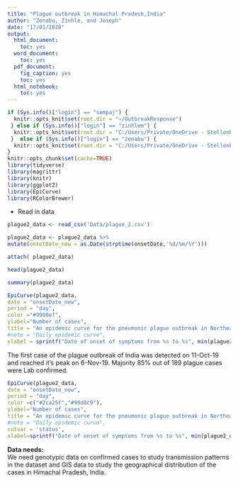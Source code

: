 ```yaml
---
title: "Plague outbreak in Himachal Pradesh,India"
author: "Zenabu, Zinhle, and Joseph"
date: "17/01/2020"
output:
  html_document:
    toc: yes
  word_document:
    toc: yes
  pdf_document:
    fig_caption: yes
    toc: yes
  html_notebook:
    toc: yes
---
```


```r
if (Sys.info()["login"] == "sempaj") {
  knitr::opts_knit$set(root.dir = "~/OutbreakResponse")
 } else if (Sys.info()["login"] == "zinhlem") {
  knitr::opts_knit$set(root.dir = "C:/Users/Private/OneDrive - Stellenbosch University/SACEMA Projects/GOARN-WHO/SMARTIES_ASSIGNMENT")
 }  else if (Sys.info()["login"] == "zenabu") {
  knitr::opts_knit$set(root.dir = "C:/Users/Private/OneDrive - Stellenbosch University/SACEMA Projects/GOARN-WHO/SMARTIES_ASSIGNMENT")
}
knitr::opts_chunk$set(cache=TRUE)
library(tidyverse)
library(magrittr)
library(knitr)
library(ggplot2)
library(EpiCurve)
library(RColorBrewer)
```

* Read in data

```r
plague2_data <- read_csv('Data/plague_2.csv')
```


```r

plague2_data <- plague2_data %>%
mutate(onsetDate_new = as.Date(strptime(onsetDate,'%d/%m/%Y')))

attach( plague2_data)

head(plague2_data)

summary(plague2_data)
```


```r
EpiCurve(plague2_data,
date = "onsetDate_new",
period = "day",
color ="#9900ef",
ylabel="Number of cases",
title = "An epidemic curve for the pneumonic plague outbreak in Northeast India\n 12 Oct 2019 - 29 Nov 2019",
#note = "Daily epidemic curve",
xlabel = sprintf("Date of onset of symptoms from %s to %s", min(plague2_data$onsetDate_new), max(plague2_data$onsetDate_new)))

```

The first case of the plague outbreak of India was detected on 11-Oct-19 and reached it's peak on 6-Nov-19. Majority 85% out of 189 plague cases were Lab confirmed.

```r

EpiCurve(plague2_data,
date = "onsetDate_new",
period = "day",
color =c("#2ca25f","#99d8c9"),
ylabel="Number of cases",
title = "An epidemic curve for the pneumonic plague outbreak in Northeast India by status\n 12 Oct 2019 - 29 Nov 2019",
#note = "Daily epidemic curve",
cutvar = 'status',
xlabel=sprintf("Date of onset of symptoms from %s to %s", min(plague2_data$onsetDate_new), max(plague2_data$onsetDate_new)))
```

**Data needs:**  
We need genotypic data on confirmed cases to study transmission patterns in the dataset and GIS data to study the geographical distribution of the cases in Himachal Pradesh, India.